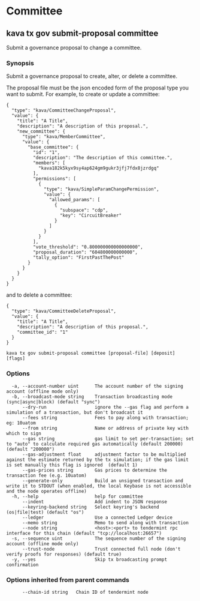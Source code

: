 # Committee

## kava tx gov submit-proposal committee

Submit a governance proposal to change a committee.

### Synopsis

Submit a governance proposal to create, alter, or delete a committee.

The proposal file must be the json encoded form of the proposal type you want to submit.
For example, to create or update a committee:

```
{
  "type": "kava/CommitteeChangeProposal",
  "value": {
    "title": "A Title",
    "description": "A description of this proposal.",
    "new_committee": {
      "type": "kava/MemberCommittee",
      "value": {
        "base_committee": {
          "id": "1",
          "description": "The description of this committee.",
          "members": [
            "kava182k5kyx9sy4ap624gm9gukr3jfj7fdx8jzrdgq"
          ],
          "permissions": [
            {
              "type": "kava/SimpleParamChangePermission",
              "value": {
                "allowed_params": [
                  {
                    "subspace": "cdp",
                    "key": "CircuitBreaker"
                  }
                ]
              }
            }
          ],
          "vote_threshold": "0.800000000000000000",
          "proposal_duration": "604800000000000",
          "tally_option": "FirstPastThePost"
        }
      }
    }
  }
}
```

and to delete a committee:

```
{
  "type": "kava/CommitteeDeleteProposal",
  "value": {
    "title": "A Title",
    "description": "A description of this proposal.",
    "committee_id": "1"
  }
}
```

```
kava tx gov submit-proposal committee [proposal-file] [deposit] [flags]
```

### Options

```
  -a, --account-number uint      The account number of the signing account (offline mode only)
  -b, --broadcast-mode string    Transaction broadcasting mode (sync|async|block) (default "sync")
      --dry-run                  ignore the --gas flag and perform a simulation of a transaction, but don't broadcast it
      --fees string              Fees to pay along with transaction; eg: 10uatom
      --from string              Name or address of private key with which to sign
      --gas string               gas limit to set per-transaction; set to "auto" to calculate required gas automatically (default 200000) (default "200000")
      --gas-adjustment float     adjustment factor to be multiplied against the estimate returned by the tx simulation; if the gas limit is set manually this flag is ignored  (default 1)
      --gas-prices string        Gas prices to determine the transaction fee (e.g. 10uatom)
      --generate-only            Build an unsigned transaction and write it to STDOUT (when enabled, the local Keybase is not accessible and the node operates offline)
  -h, --help                     help for committee
      --indent                   Add indent to JSON response
      --keyring-backend string   Select keyring's backend (os|file|test) (default "os")
      --ledger                   Use a connected Ledger device
      --memo string              Memo to send along with transaction
      --node string              <host>:<port> to tendermint rpc interface for this chain (default "tcp://localhost:26657")
  -s, --sequence uint            The sequence number of the signing account (offline mode only)
      --trust-node               Trust connected full node (don't verify proofs for responses) (default true)
  -y, --yes                      Skip tx broadcasting prompt confirmation
```

### Options inherited from parent commands

```
      --chain-id string   Chain ID of tendermint node
```
